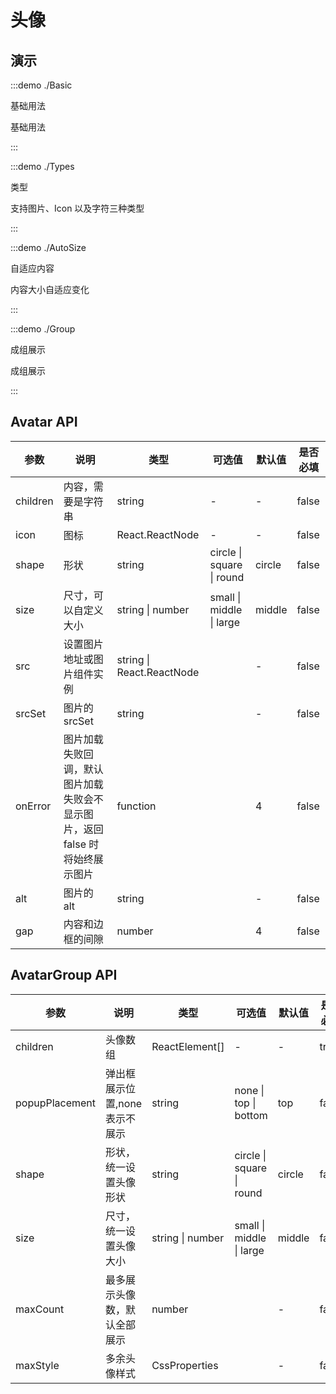 # 头像

## 演示

:::demo ./Basic

基础用法

基础用法

:::

:::demo ./Types

类型

支持图片、Icon 以及字符三种类型

:::

:::demo ./AutoSize

自适应内容

内容大小自适应变化

:::

:::demo ./Group

成组展示

成组展示

:::

## Avatar API

| 参数 | 说明 | 类型 | 可选值 | 默认值 | 是否必填 |
| --- | --- | --- | --- | --- | --- |
| children | 内容，需要是字符串 | string | - | - | false |
| icon | 图标 | React.ReactNode | - | - | false |
| shape | 形状 | string | circle &#x007c; square &#x007c; round | circle | false |
| size | 尺寸，可以自定义大小 | string &#x007c; number | small &#x007c; middle &#x007c; large | middle | false |
| src | 设置图片地址或图片组件实例 | string &#x007c; React.ReactNode |  | - | false |
| srcSet | 图片的 srcSet | string |  | - | false |
| onError | 图片加载失败回调，默认图片加载失败会不显示图片，返回 false 时将始终展示图片 | function |  | 4 | false |
| alt | 图片的 alt | string |  | - | false |
| gap | 内容和边框的间隙 | number |  | 4 | false |

## AvatarGroup API

| 参数 | 说明 | 类型 | 可选值 | 默认值 | 是否必填 |
| --- | --- | --- | --- | --- | --- |
| children | 头像数组 | ReactElement[] | - | - | true |
| popupPlacement | 弹出框展示位置,none 表示不展示 | string | none &#x007c; top &#x007c; bottom | top | false |
| shape | 形状，统一设置头像形状 | string | circle &#x007c; square &#x007c; round | circle | false |
| size | 尺寸，统一设置头像大小 | string &#x007c; number | small &#x007c; middle &#x007c; large | middle | false |
| maxCount | 最多展示头像数，默认全部展示 | number |  | - | false |
| maxStyle | 多余头像样式 | CssProperties |  | - | false |
